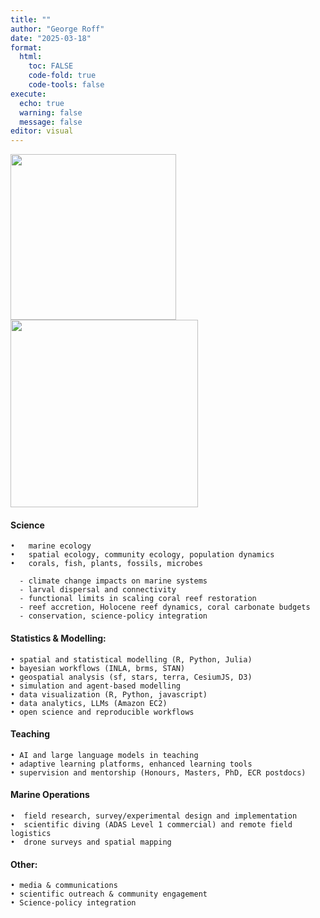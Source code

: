 ```yaml
---
title: ""
author: "George Roff"
date: "2025-03-18"
format:
  html:
    toc: FALSE
    code-fold: true
    code-tools: false
execute:
  echo: true
  warning: false
  message: false
editor: visual
---
```


![](images/clipboard-1631019035.jpeg){width="265"} ![](images/clipboard-615148530.jpeg){width="300"}

#### Science

```         
•   marine ecology 
•   spatial ecology, community ecology, population dynamics
•   corals, fish, plants, fossils, microbes

  - climate change impacts on marine systems
  - larval dispersal and connectivity
  - functional limits in scaling coral reef restoration
  - reef accretion, Holocene reef dynamics, coral carbonate budgets
  - conservation, science-policy integration
```

#### Statistics & Modelling:

```         
• spatial and statistical modelling (R, Python, Julia)
• bayesian workflows (INLA, brms, STAN)
• geospatial analysis (sf, stars, terra, CesiumJS, D3)
• simulation and agent-based modelling
• data visualization (R, Python, javascript)
• data analytics, LLMs (Amazon EC2)
• open science and reproducible workflows
```

#### Teaching

```         
• AI and large language models in teaching
• adaptive learning platforms, enhanced learning tools
• supervision and mentorship (Honours, Masters, PhD, ECR postdocs)
```

#### Marine Operations

```         
•  field research, survey/experimental design and implementation
•  scientific diving (ADAS Level 1 commercial) and remote field logistics
•  drone surveys and spatial mapping
```

#### Other:

```         
• media & communications 
• scientific outreach & community engagement 
• Science-policy integration
```
